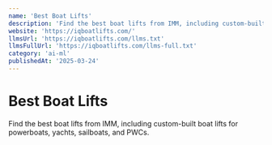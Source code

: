 ```yaml
---
name: 'Best Boat Lifts'
description: 'Find the best boat lifts from IMM, including custom-built boat lifts for powerboats, yachts, sailboats, and PWCs.'
website: 'https://iqboatlifts.com/'
llmsUrl: 'https://iqboatlifts.com/llms.txt'
llmsFullUrl: 'https://iqboatlifts.com/llms-full.txt'
category: 'ai-ml'
publishedAt: '2025-03-24'
---
```


# Best Boat Lifts

Find the best boat lifts from IMM, including custom-built boat lifts for powerboats, yachts, sailboats, and PWCs.
